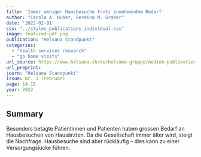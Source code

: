 ```yaml
---
title: 'Immer weniger Hausbesuche trotz zunehmendem Bedarf'
author: "Carola A. Huber, Sereina M. Graber"
date: '2022-02-01'
css: "../styles_publications_individual.css"
image: featured-pdf.png
publication: "Helsana Standpunkt"
categories:
  - "health services research"
  - "gp home visits" 
url_source: https://www.helsana.ch/de/helsana-gruppe/medien-publikationen/standpunkt.html
url_preprint: 
journ: "Helsana Standpunkt"
issue: Nr. 1 (Februar)
page: 14-15
year: 2022
---
```


## Summary

Besonders betagte Patientinnen und Patienten haben grossen Bedarf an Hausbesuchen von Hausärzten. Da die Gesellschaft immer älter wird, steigt die Nachfrage. Hausbesuche sind aber rückläufig -- dies kann zu einer Versorgungslücke führen.
